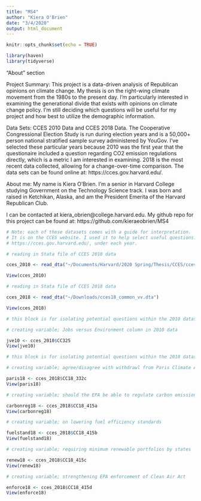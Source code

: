 ```yaml
---
title: "MS4"
author: "Kiera O'Brien"
date: "3/4/2020"
output: html_document
---
```


```r
knitr::opts_chunk$set(echo = TRUE)

library(haven)
library(tidyverse)
```

"About" section

Project Summary: This project is a data-driven analysis of Republican opinions on climate change. My thesis is on the right-wing climate movement from the 1980s to the present day. I'm particularly interested in examining the generational divide that exists with opinions on climate change policy. I'm still deciding which questions will be useful for my project and how best to utilize the demographic information. 

Data Sets: CCES 2010 Data and CCES 2018 Data. The Cooperative Congressional Election Study is run during election years and is a 50,000+ person national stratified sample survey administered by YouGov. I've selected these particular years because 2010 was the first year that the questionaire included a question regarding CO2 emission regulations directly, which is a metric I am interested in examining. 2018 is the most recent data collected, allowing for a change-over-time comparison. The data sets can be found online at: https://cces.gov.harvard.edu/.

About me: My name is Kiera O'Brien. I'm a senior in Harvard College studying Government on the Technology Science track. I was born and raised in Ketchikan, Alaska, and am the President Emerita of the Harvard Republican Club. 

I can be contacted at kiera_obrien@college.harvard.edu.
My github repo for this project can be found at: https://github.com/kieraeobrien/MS4

``` r

# Note: each of these datasets comes with a guide for interpretation.
# It is on the CCES website. I used it to help select useful questions.
# https://cces.gov.harvard.edu/, under each year. 

# reading in Stata file of CCES 2010 data

cces_2010 <- read_dta("~/Documents/Harvard/2020 Spring/Thesis/CCES/cces_2010_common_validated.dta")

View(cces_2010)

# reading in Stata file of CCES 2018 data

cces_2018 <- read_dta("~/Downloads/cces18_common_vv.dta")

View(cces_2018)
```

``` r

# this block is for isolating potential questions within the 2010 dataset

# creating variable; Jobs versus Environment column in 2010 data

jve10 <- cces_2010$CC325
View(jve10)

```
``` r

# this block is for isolating potential questions within the 2018 dataset

# creating variable; agree/disagree with withdrawl from Paris Climate Agreement

paris18 <- cces_2018$CC18_332c
View(paris18)

# creating variable; should the EPA be able to regulate carbon emissions

carbonreg18 <- cces_2018$CC18_415a
View(carbonreg18)

# creating variable; on lowering fuel efficiency standards

fuelstand18 <- cces_2018$CC18_415b
View(fuelstand18)

# creating variable; requiring minimum renewable portfolios by states

renew18 <- cces_2018$CC18_415c
View(renew18)

# creating variable; strengthening EPA enforcement of Clean Air Act

enforce18 <- cces_2018$CC18_415d
View(enforce18)
```

